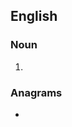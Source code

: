 ==English==

===Noun===
{{head|en|noun plural form}}

# {{plural of|niggler|lang=en}}

===Anagrams===
* {{anagrams|en|a=eggilnrs|Gerlings|sniggler}}